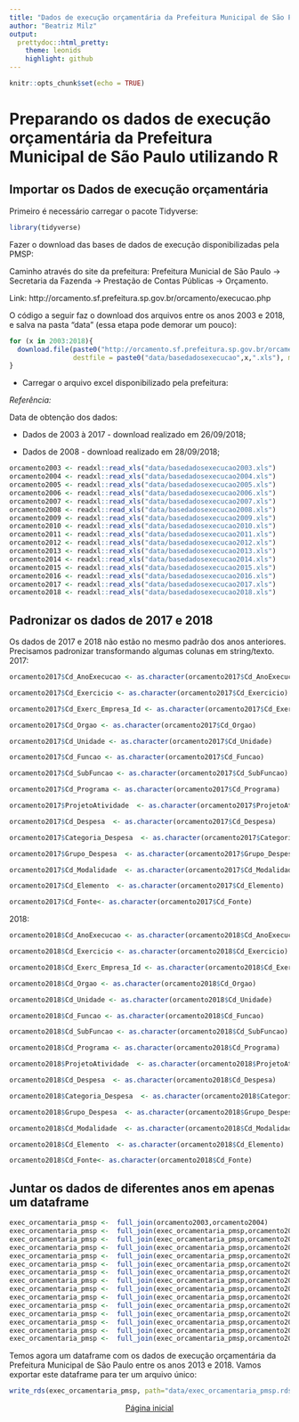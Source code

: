 ```yaml
---
title: "Dados de execução orçamentária da Prefeitura Municipal de São Paulo utilizando R"
author: "Beatriz Milz"
output:
  prettydoc::html_pretty:
    theme: leonids
    highlight: github
---
```

```r
knitr::opts_chunk$set(echo = TRUE)
```
# Preparando os dados de execução orçamentária da Prefeitura Municipal de São Paulo utilizando R

## Importar os Dados de execução orçamentária

Primeiro é necessário carregar o pacote Tidyverse:
```r
library(tidyverse)

```

Fazer o download das bases de dados de execução disponibilizadas pela PMSP:

Caminho através do site da prefeitura: Prefeitura Municial de São Paulo -> Secretaria da Fazenda -> Prestação de Contas Públicas -> Orçamento.

Link:
http://orcamento.sf.prefeitura.sp.gov.br/orcamento/execucao.php

O código a seguir faz o download dos arquivos entre os anos 2003 e 2018, e salva na pasta "data" (essa etapa pode demorar um pouco):

```r
for (x in 2003:2018){
  download.file(paste0("http://orcamento.sf.prefeitura.sp.gov.br/orcamento/uploads/",x,"/basedadosexecucao",x,".xls"), 
                destfile = paste0("data/basedadosexecucao",x,".xls"), mode = "wb")
}
```



- Carregar o arquivo excel disponibilizado pela prefeitura:

*Referência:*



Data de obtenção dos dados: 

- Dados de 2003 à 2017 - download realizado em 26/09/2018;

- Dados de 2008 - download realizado em 28/09/2018;

```r
orcamento2003 <- readxl::read_xls("data/basedadosexecucao2003.xls")
orcamento2004 <- readxl::read_xls("data/basedadosexecucao2004.xls")
orcamento2005 <- readxl::read_xls("data/basedadosexecucao2005.xls")
orcamento2006 <- readxl::read_xls("data/basedadosexecucao2006.xls")
orcamento2007 <- readxl::read_xls("data/basedadosexecucao2007.xls")
orcamento2008 <- readxl::read_xls("data/basedadosexecucao2008.xls")
orcamento2009 <- readxl::read_xls("data/basedadosexecucao2009.xls")
orcamento2010 <- readxl::read_xls("data/basedadosexecucao2010.xls")
orcamento2011 <- readxl::read_xls("data/basedadosexecucao2011.xls")
orcamento2012 <- readxl::read_xls("data/basedadosexecucao2012.xls")
orcamento2013 <- readxl::read_xls("data/basedadosexecucao2013.xls")
orcamento2014 <- readxl::read_xls("data/basedadosexecucao2014.xls")
orcamento2015 <- readxl::read_xls("data/basedadosexecucao2015.xls")
orcamento2016 <- readxl::read_xls("data/basedadosexecucao2016.xls")
orcamento2017 <- readxl::read_xls("data/basedadosexecucao2017.xls")
orcamento2018 <- readxl::read_xls("data/basedadosexecucao2018.xls")
```



## Padronizar os dados de 2017 e 2018 

Os dados de 2017 e 2018  não estão no mesmo padrão dos anos anteriores. Precisamos padronizar transformando algumas colunas em string/texto.
2017:
```r
orcamento2017$Cd_AnoExecucao <- as.character(orcamento2017$Cd_AnoExecucao)

orcamento2017$Cd_Exercicio <- as.character(orcamento2017$Cd_Exercicio)

orcamento2017$Cd_Exerc_Empresa_Id <- as.character(orcamento2017$Cd_Exerc_Empresa_Id)

orcamento2017$Cd_Orgao <- as.character(orcamento2017$Cd_Orgao)

orcamento2017$Cd_Unidade <- as.character(orcamento2017$Cd_Unidade)

orcamento2017$Cd_Funcao <- as.character(orcamento2017$Cd_Funcao)

orcamento2017$Cd_SubFuncao <- as.character(orcamento2017$Cd_SubFuncao)

orcamento2017$Cd_Programa <- as.character(orcamento2017$Cd_Programa)

orcamento2017$ProjetoAtividade  <- as.character(orcamento2017$ProjetoAtividade)

orcamento2017$Cd_Despesa  <- as.character(orcamento2017$Cd_Despesa)

orcamento2017$Categoria_Despesa  <- as.character(orcamento2017$Categoria_Despesa)

orcamento2017$Grupo_Despesa  <- as.character(orcamento2017$Grupo_Despesa)

orcamento2017$Cd_Modalidade  <- as.character(orcamento2017$Cd_Modalidade)

orcamento2017$Cd_Elemento  <- as.character(orcamento2017$Cd_Elemento)

orcamento2017$Cd_Fonte<- as.character(orcamento2017$Cd_Fonte)


```

2018:
```r
orcamento2018$Cd_AnoExecucao <- as.character(orcamento2018$Cd_AnoExecucao)

orcamento2018$Cd_Exercicio <- as.character(orcamento2018$Cd_Exercicio)

orcamento2018$Cd_Exerc_Empresa_Id <- as.character(orcamento2018$Cd_Exerc_Empresa_Id)

orcamento2018$Cd_Orgao <- as.character(orcamento2018$Cd_Orgao)

orcamento2018$Cd_Unidade <- as.character(orcamento2018$Cd_Unidade)

orcamento2018$Cd_Funcao <- as.character(orcamento2018$Cd_Funcao)

orcamento2018$Cd_SubFuncao <- as.character(orcamento2018$Cd_SubFuncao)

orcamento2018$Cd_Programa <- as.character(orcamento2018$Cd_Programa)

orcamento2018$ProjetoAtividade  <- as.character(orcamento2018$ProjetoAtividade)

orcamento2018$Cd_Despesa  <- as.character(orcamento2018$Cd_Despesa)

orcamento2018$Categoria_Despesa  <- as.character(orcamento2018$Categoria_Despesa)

orcamento2018$Grupo_Despesa  <- as.character(orcamento2018$Grupo_Despesa)

orcamento2018$Cd_Modalidade  <- as.character(orcamento2018$Cd_Modalidade)

orcamento2018$Cd_Elemento  <- as.character(orcamento2018$Cd_Elemento)

orcamento2018$Cd_Fonte<- as.character(orcamento2018$Cd_Fonte)
```


## Juntar os dados de diferentes anos em apenas um dataframe

```r
exec_orcamentaria_pmsp <-  full_join(orcamento2003,orcamento2004)  
exec_orcamentaria_pmsp <-  full_join(exec_orcamentaria_pmsp,orcamento2005)
exec_orcamentaria_pmsp <-  full_join(exec_orcamentaria_pmsp,orcamento2006)
exec_orcamentaria_pmsp <-  full_join(exec_orcamentaria_pmsp,orcamento2007)
exec_orcamentaria_pmsp <-  full_join(exec_orcamentaria_pmsp,orcamento2008)
exec_orcamentaria_pmsp <-  full_join(exec_orcamentaria_pmsp,orcamento2009)
exec_orcamentaria_pmsp <-  full_join(exec_orcamentaria_pmsp,orcamento2010)
exec_orcamentaria_pmsp <-  full_join(exec_orcamentaria_pmsp,orcamento2011)
exec_orcamentaria_pmsp <-  full_join(exec_orcamentaria_pmsp,orcamento2012)
exec_orcamentaria_pmsp <-  full_join(exec_orcamentaria_pmsp,orcamento2013)
exec_orcamentaria_pmsp <-  full_join(exec_orcamentaria_pmsp,orcamento2014)
exec_orcamentaria_pmsp <-  full_join(exec_orcamentaria_pmsp,orcamento2015)
exec_orcamentaria_pmsp <-  full_join(exec_orcamentaria_pmsp,orcamento2016)
exec_orcamentaria_pmsp <-  full_join(exec_orcamentaria_pmsp,orcamento2017)
exec_orcamentaria_pmsp <-  full_join(exec_orcamentaria_pmsp,orcamento2018)

```

Temos agora um dataframe com os dados de execução orçamentária da Prefeitura Municipal de São Paulo entre os anos 2013 e 2018. Vamos exportar este dataframe para ter um arquivo único:

```r
write_rds(exec_orcamentaria_pmsp, path="data/exec_orcamentaria_pmsp.rds")

```

<center>[Página inicial](index.html)
</center>
